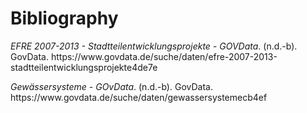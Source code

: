 # Bibliography {.unnumbered}

::: {#refs}
*EFRE 2007-2013 - Stadtteilentwicklungsprojekte - GOVData*. (n.d.-b). GovData. https://www.govdata.de/suche/daten/efre-2007-2013-stadtteilentwicklungsprojekte4de7e

*Gewässersysteme - GOvData*. (n.d.-b). GovData. https://www.govdata.de/suche/daten/gewassersystemecb4ef
:::
